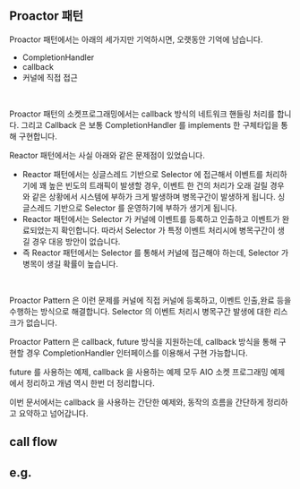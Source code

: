 ## Proactor 패턴

Proactor 패턴에서는 아래의 세가지만 기억하시면, 오랫동안 기억에 남습니다.

- CompletionHandler
- callback
- 커널에  직접 접근

<br/>



Proactor 패턴의 소켓프로그래밍에서는 callback 방식의 네트워크 핸들링 처리를 합니다. 그리고 Callback 은 보통 CompletionHandler 를 implements 한 구체타입을 통해 구현합니다.<br/>



Reactor 패턴에서는 사실 아래와 같은 문제점이 있었습니다.

- Reactor 패턴에서는 싱글스레드 기반으로 Selector 에 접근해서 이벤트를 처리하기에 꽤 높은 빈도의 트래픽이 발생할 경우, 이벤트 한 건의 처리가 오래 걸릴 경우와 같은 상황에서 시스템에 부하가 크게 발생하며 병목구간이 발생하게 됩니다. 싱글스레드 기반으로 Selector 를 운영하기에 부하가 생기게 됩니다.
- Reactor 패턴에서는 Selector 가 커널에 이벤트를 등록하고 인출하고 이벤트가 완료되었는지 확인합니다. 따라서 Selector 가 특정 이벤트 처리시에 병목구간이 생길 경우 대응 방안이 없습니다.
- 즉 Reactor 패턴에서는 Selector 를 통해서 커널에 접근해야 하는데, Selector 가 병목이 생길 확률이 높습니다.

<br/>



Proactor Pattern 은 이런 문제를 커널에 직접 커널에 등록하고, 이벤트 인출,완료 등을 수행하는 방식으로 해결합니다. Selector 의 이벤트 처리시 병목구간 발생에 대한 리스크가 없습니다.<br/>

Proactor Pattern 은 callback, future 방식을 지원하는데, callback 방식을 통해 구현할 경우 CompletionHandler 인터페이스를 이용해서 구현 가능합니다.<br/>

future 를 사용하는 예제, callback 을 사용하는 예제 모두 AIO 소켓 프로그래밍 예제에서 정리하고 개념 역시 한번 더 정리합니다. <br/>

이번 문서에서는 callback 을 사용하는 간단한 예제와, 동작의 흐름을 간단하게 정리하고 요약하고 넘어갑니다.<br/>



## call flow





## e.g.









